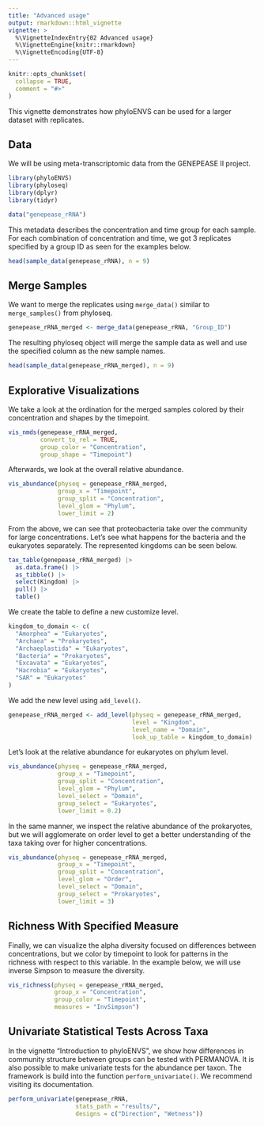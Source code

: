 ```yaml
---
title: "Advanced usage"
output: rmarkdown::html_vignette
vignette: >
  %\VignetteIndexEntry{02 Advanced usage}
  %\VignetteEngine{knitr::rmarkdown}
  %\VignetteEncoding{UTF-8}
---
```


```r
knitr::opts_chunk$set(
  collapse = TRUE,
  comment = "#>"
)
```

This vignette demonstrates how phyloENVS can be used for a larger dataset with replicates.

## Data

We will be using meta-transcriptomic data from the GENEPEASE II project. 

```r
library(phyloENVS)
library(phyloseq)
library(dplyr)
library(tidyr)

data("genepease_rRNA")
```

This metadata describes the concentration and time group for each sample. For each combination of concentration and time, we got 3 replicates specified by a group ID as seen for the examples below.

```r
head(sample_data(genepease_rRNA), n = 9)
```

## Merge Samples

We want to merge the replicates using `merge_data()` similar to `merge_samples()` from phyloseq. 

```r
genepease_rRNA_merged <- merge_data(genepease_rRNA, "Group_ID")
```

The resulting phyloseq object will merge the sample data as well and use the specified column as the new sample names.

```r
head(sample_data(genepease_rRNA_merged), n = 9)
```

## Explorative Visualizations

We take a look at the ordination for the merged samples colored by their concentration and shapes by the timepoint.

```r
vis_nmds(genepease_rRNA_merged,
         convert_to_rel = TRUE,
         group_color = "Concentration",
         group_shape = "Timepoint")
```

Afterwards, we look at the overall relative abundance.

```r
vis_abundance(physeq = genepease_rRNA_merged,
              group_x = "Timepoint",
              group_split = "Concentration",
              level_glom = "Phylum",
              lower_limit = 2)
```

From the above, we can see that proteobacteria take over the community for large concentrations. Let's see what happens for the bacteria and the eukaryotes separately. The represented kingdoms can be seen below.

```r
tax_table(genepease_rRNA_merged) |>
  as.data.frame() |>
  as_tibble() |>
  select(Kingdom) |>
  pull() |>
  table()
```

We create the table to define a new customize level.

```r
kingdom_to_domain <- c(
  "Amorphea" = "Eukaryotes",
  "Archaea" = "Prokaryotes",
  "Archaeplastida" = "Eukaryotes",
  "Bacteria" = "Prokaryotes",
  "Excavata" = "Eukaryotes",
  "Hacrobia" = "Eukaryotes",
  "SAR" = "Eukaryotes"
)
```

We add the new level using `add_level()`.

```r
genepease_rRNA_merged <- add_level(physeq = genepease_rRNA_merged, 
                                   level = "Kingdom",
                                   level_name = "Domain",
                                   look_up_table = kingdom_to_domain)
```

Let's look at the relative abundance for eukaryotes on phylum level.

```r
vis_abundance(physeq = genepease_rRNA_merged,
              group_x = "Timepoint",
              group_split = "Concentration",
              level_glom = "Phylum",
              level_select = "Domain",
              group_select = "Eukaryotes",
              lower_limit = 0.2)
```

In the same manner, we inspect the relative abundance of the prokaryotes, but we will agglomerate on order level to get a better understanding of the taxa taking over for higher concentrations. 

```r
vis_abundance(physeq = genepease_rRNA_merged,
              group_x = "Timepoint",
              group_split = "Concentration",
              level_glom = "Order",
              level_select = "Domain",
              group_select = "Prokaryotes",
              lower_limit = 3) 
```

## Richness With Specified Measure

Finally, we can visualize the alpha diversity focused on differences between concentrations, but we color by timepoint to look for patterns in the richness with respect to this variable. In the example below, we will use inverse Simpson to measure the diversity. 

```r
vis_richness(physeq = genepease_rRNA_merged, 
             group_x = "Concentration", 
             group_color = "Timepoint",
             measures = "InvSimpson")
```

## Univariate Statistical Tests Across Taxa

In the vignette "Introduction to phyloENVS", we show how differences in community structure between groups can be tested with PERMANOVA. It is also possible to make univariate tests for the abundance per taxon. The framework is build into the function `perform_univariate()`. We recommend visiting its documentation. 

```r
perform_univariate(genepease_rRNA,
                   stats_path = "results/",
                   designs = c("Direction", "Wetness"))
```
